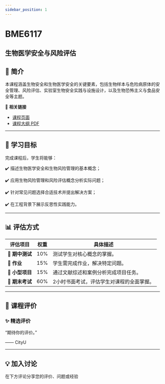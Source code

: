 ```yaml
---
sidebar_position: 1
---
```


# BME6117
## 生物医学安全与风险评估

## **📘 简介**
本课程涵盖生物安全和生物医学安全的关键要素，包括生物样本与危险病原体的安全管理、风险评估、实验室生物安全实践与设施设计，以及生物恐怖主义与食品安全等主题。

🔗 **相关链接**
- [课程页面](https://www.cityu.edu.hk/catalogue/pg/202425/course/BME6117.htm)
- [课程大纲 PDF](https://www.cityu.edu.hk/catalogue/pg/202425/course/BME6117.pdf)

---

## **🎯 学习目标**

完成课程后，学生将能够：

✔️ 描述生物医学安全和生物风险管理的基本概念；

✔️ 应用生物风险管理和风险评估概念分析实际问题；

✔️ 针对常见问题选择合适技术并提出解决方案；

✔️ 在工程背景下展示反思性实践能力。

---

## **📊 评估方式**

| **评估项目**          | **权重** | **具体描述**                                                                                       |
|----------------------|---------|---------------------------------------------------------------------------------------------------|
| **📄 期中测试**        | 10%     | 测试学生对核心概念的掌握。                                                                         |
| **📄 作业**           | 15%     | 学生需完成作业，解决特定问题。                                                                     |
| **📄 小型项目**        | 15%     | 通过文献综述和案例分析完成项目任务。                                                               |
| **📄 期末考试**        | 60%     | 2小时书面考试，评估学生对课程的全面掌握。                                                          |

---

## **💬 课程评价**

### ✨ **精选评价**
<div className={commentStyles.commentBox}>
    <p className={commentStyles.commentText}>
        “期待你的评价。”
    </p>
    <p className={commentStyles.commentAuthor}>—— CityU</p>
</div>

---

## **💡 加入讨论**

在下方评论分享您的评价、问题或经验